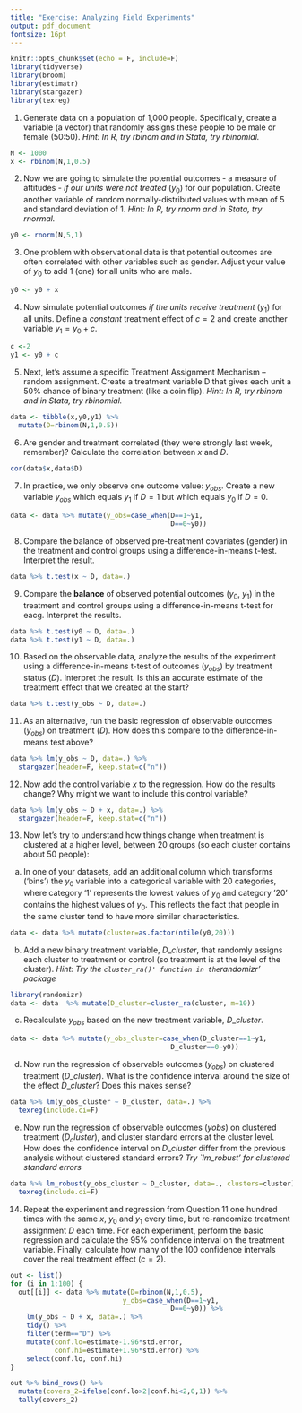 ```yaml
---
title: "Exercise: Analyzing Field Experiments"
output: pdf_document
fontsize: 16pt
---
```


```r
knitr::opts_chunk$set(echo = F, include=F)
library(tidyverse)
library(broom)
library(estimatr)
library(stargazer)
library(texreg)
```

\textbf{Following on from our simulation of omitted variable bias last week, we will now simulate an experimental analysis to see if we can avoid this bias. You can adapt your script from last week or start again; the first 4 steps are the same:}

1. Generate data on a population of 1,000 people. Specifically, create a variable (a vector) that randomly assigns these people to be male or female (50:50). *Hint: In R, try $rbinom$ and in Stata, try $rbinomial$.*
```r
N <- 1000
x <- rbinom(N,1,0.5)
```

2. Now we are going to simulate the potential outcomes - a measure of attitudes - *if our units were not treated* ($y_0$) for our population. Create another variable of random normally-distributed values with mean of 5 and standard deviation of 1. *Hint: In R, try $rnorm$ and in Stata, try $rnormal$.*

```r
y0 <- rnorm(N,5,1)
```

3. One problem with observational data is that potential outcomes are often correlated with other variables such as gender. Adjust your value of $y_0$ to add 1 (one) for all units who are male.
```r
y0 <- y0 + x
```

4. Now simulate potential outcomes *if the units receive treatment* ($y_1$) for all units. Define a *constant* treatment effect of $c=2$  and create another variable $y_1=y_0+c$.
```r
c <-2
y1 <- y0 + c
```

5. Next, let’s assume a specific Treatment Assignment Mechanism – random assignment. Create a treatment variable D that gives each unit a 50\% chance of binary treatment (like a coin flip). *Hint: In R, try $rbinom$ and in Stata, try $rbinomial$.*

```r
data <- tibble(x,y0,y1) %>% 
  mutate(D=rbinom(N,1,0.5))
```

6. Are gender and treatment correlated (they were strongly last week, remember)? Calculate the correlation between $x$ and $D$.
```r
cor(data$x,data$D)
```

7. In practice, we only observe one outcome value: $y_{obs}$. Create a new variable $y_{obs}$ which equals $y_1$ if $D=1$ but which equals $y_0$ if $D=0$.

```r
data <- data %>% mutate(y_obs=case_when(D==1~y1,
                                        D==0~y0))
```

8. Compare the balance of observed pre-treatment covariates (gender) in the treatment and control groups using a difference-in-means t-test. Interpret the result.

```r
data %>% t.test(x ~ D, data=.)
```

9. Compare the **balance** of observed potential outcomes ($y_0$, $y_1$) in the treatment and control groups using a difference-in-means t-test for eacg. Interpret the results.

```r
data %>% t.test(y0 ~ D, data=.)
data %>% t.test(y1 ~ D, data=.)
```

10.  Based on the observable data, analyze the results of the experiment using a difference-in-means t-test of outcomes ($y_{obs}$) by treatment status ($D$). Interpret the result. Is this an accurate estimate of the treatment effect that we created at the start?

```r
data %>% t.test(y_obs ~ D, data=.)
```

11. As an alternative, run the basic regression of observable outcomes ($y_{obs}$) on treatment ($D$). How does this compare to the difference-in-means test above?

```r
data %>% lm(y_obs ~ D, data=.) %>% 
  stargazer(header=F, keep.stat=c("n"))
```

12. Now add the control variable $x$ to the regression. How do the results change? Why might we want to include this control variable?

```r
data %>% lm(y_obs ~ D + x, data=.) %>% 
  stargazer(header=F, keep.stat=c("n"))
```

13. Now let’s try to understand how things change when treatment is clustered at a higher level, between 20 groups (so each cluster contains about 50 people):

a. In one of your datasets, add an additional column which transforms (‘bins’) the $y_0$ variable into a categorical variable with 20 categories, where category ‘1’ represents the lowest values of $y_0$ and category ’20’ contains the highest values of $y_0$. This reflects the fact that people in the same cluster tend to have more similar characteristics. 

```r
data <- data %>% mutate(cluster=as.factor(ntile(y0,20)))
```

b. Add a new binary treatment variable, $D\_cluster$, that randomly assigns each cluster to treatment or control (so treatment is at the level of the cluster). *Hint: Try the `cluster_ra()' function in the `randomizr' package*

```r
library(randomizr)
data <- data  %>% mutate(D_cluster=cluster_ra(cluster, m=10))
```

c. Recalculate $y_{obs}$ based on the new treatment variable, $D\_cluster$.

```r
data <- data %>% mutate(y_obs_cluster=case_when(D_cluster==1~y1,
                                        D_cluster==0~y0))
```


d. Now run the regression of observable outcomes ($y_{obs}$) on clustered treatment ($D\_cluster$). What is the confidence interval around the size of the effect $D\_cluster$? Does this makes sense?

```r
data %>% lm(y_obs_cluster ~ D_cluster, data=.) %>% 
  texreg(include.ci=F)
```

e. Now run the regression of observable outcomes ($yobs$) on clustered treatment ($D_cluster$), and cluster standard errors at the cluster level. How does the confidence interval on $D\_cluster$ differ from the previous analysis without clustered standard errors? *Try `lm_robust' for clustered standard errors* 

```r
data %>% lm_robust(y_obs_cluster ~ D_cluster, data=., clusters=cluster) %>% 
  texreg(include.ci=F)
```

14. Repeat the experiment and regression from Question 11 one hundred times with the same $x$, $y_0$ and $y_1$ every time, but re-randomize treatment assignment $D$ each time. For each experiment, perform the basic regression and calculate the 95\% confidence interval on the treatment variable. Finally, calculate how many of the 100 confidence intervals cover the real treatment effect ($c=2$).

```r
out <- list()
for (i in 1:100) {
  out[[i]] <- data %>% mutate(D=rbinom(N,1,0.5),
                            y_obs=case_when(D==1~y1,
                                        D==0~y0)) %>% 
    lm(y_obs ~ D + x, data=.) %>% 
    tidy() %>%
    filter(term=="D") %>%
    mutate(conf.lo=estimate-1.96*std.error,
           conf.hi=estimate+1.96*std.error) %>%
    select(conf.lo, conf.hi)
}

out %>% bind_rows() %>%
  mutate(covers_2=ifelse(conf.lo>2|conf.hi<2,0,1)) %>%
  tally(covers_2)
```
